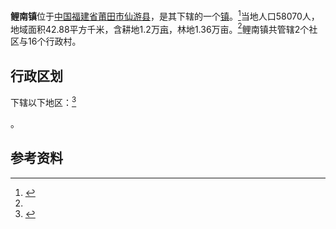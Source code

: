 {{中国乡级行政区|35/03/22/104/000
| 行政区全称 = 鲤南镇
| 景观照片文件名 = [[File:Two_buildings_in_Li'nan_Town,_Xianyou,_Fujian,_China,_taked_on_April_6th,2022.jpg|thumb]]
| 景观照片描述 = 位于鲤南镇的居民楼
| 汉语拼音 =lǐ nán zhèn 
| 通用拼音 = 
| 注音符號 = 
| 其它标音类型1 = 
| 其它标音1 = 
| 其它标音类型2 = 
| 其它标音2 = 
| 其它语言类型1 = 
| 其它语言地名1 = 
| 其它语言类型2 = 
| 其它语言地名2 = 
| 上级行政区 = [[福建省|福建省]][[莆田市|莆田市]][[仙游县|仙游县]]
| 行政区类别 = [[镇|镇]]
| 总面积 =42.88km² 
| 户籍人口 = 
| 户籍人口年份 =2019 
| 常住人口 =58070 
| 常住人口年份 = 
| 人口密度 = 
| 行政区划 = 
| 官方网站 = 
| 政府驻地 = 
| 邮政编码 = 
| 电话区号 = 594
| 毗邻行政区 = 
| 位置图文件名 = 
| 位置图描述 = 
}}
'''鲤南镇'''位于[[中华人民共和国|中国]][[福建省|福建省]][[莆田市|莆田市]][[仙游县|仙游县]]，是其下辖的一个[[镇|镇]]。<ref name=":1">{{Cite web|title=鲤南镇基本概况_机构设置_仙游县人民政府网站|url=http://www.xianyou.gov.cn/lnz/lxwm/202002/t20200219_1447550.htm|access-date=2021-12-10|work=www.xianyou.gov.cn}}</ref>当地人口58070人，地域面积42.88平方千米，含耕地1.2万[[亩|亩]]，林地1.36万亩。<ref name=":1" />鲤南镇共管辖2个社区与16个行政村。

== 行政区划 ==

{{PAGENAMEBASE}}下辖以下地区：<ref>{{PRC admin/ref sgc|35/03/22/104}}</ref>

{{PRC admin/children|35/03/22/104/000}}。

== 参考资料 ==
{{reflist}}

{{PRC admin/navcat|35/03/22/104/000}}